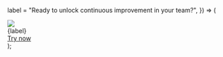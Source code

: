   label = "Ready to unlock continuous improvement in your team?",
}) => (
  <div
    style={{
      display: "flex",
      justifyContent: "space-between",
      alignItems: "center",
      marginTop: 80,
      background: "#1a1b1e",
      color: "#fff",
      borderRadius: 8,
      border: "1px solid #69db7c",
      padding: "10px",
    }}
  >
    <div
      style={{
        display: "flex",
        justifyContent: "space-between",
        alignItems: "center",
        gap: 12,
        fontWeight: 500,
      }}
    >
      <img
        src="/images/small-logo.svg"
        height={24}
        width={24}
        style={{ margin: 0 }}
      />
      <div>{label}</div>
    </div>
    <a
      href="https://github.com/apps/sweetr-dev/installations/new"
      rel="nofollow"
      className="not-prose"
      style={{
        padding: "8px 16px",
        background: "#69db7c",
        color: "#000",
        borderRadius: 4,
        fontSize: 14,
      }}
    >
      Try now
    </a>
  </div>
);
